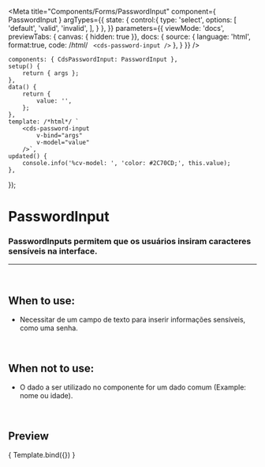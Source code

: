 
<Meta
	title="Components/Forms/PasswordInput"
	component={ PasswordInput }
	argTypes={{
		state: {
			control:{
				type: 'select',
				options: [
					'default',
					'valid',
					'invalid',
				],
			}
		},
	}}
	parameters={{
		viewMode: 'docs',
		previewTabs: { canvas: { hidden: true }},
		docs: {
			source: {
				language: 'html',
				format:true,
				code: /*html*/ `
                <cds-password-input />`
			},
		}
	}}
/>

	components: { CdsPasswordInput: PasswordInput },
	setup() {
		return { args };
	},
	data() {
		return {
			value: '',
		};
	},
	template: /*html*/ `
		<cds-password-input
			v-bind="args" 
			v-model="value"
		/>`,
	updated() {
		console.info('%cv-model: ', 'color: #2C70CD;', this.value);
	},
});

# PasswordInput

### PasswordInputs permitem que os usuários insiram caracteres sensíveis na interface.
---
<br />

## When to use:
- Necessitar de um campo de texto para inserir informações sensíveis, como uma senha.

<br />

## When not to use:
- O dado a ser utilizado no componente for um dado comum (Example: nome ou idade).

<br />

## Preview

<Canvas>
	<Story
		name="PasswordInput"
	>
		{ Template.bind({}) }
	</Story>
</Canvas>

<ArgsTable story="PasswordInput" />